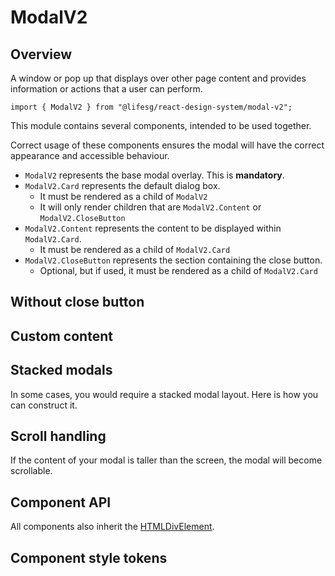 
<Meta of={ModalV2Stories} />

# ModalV2

## Overview

A window or pop up that displays over other page content and provides
information or actions that a user can perform.

```tsx
import { ModalV2 } from "@lifesg/react-design-system/modal-v2";
```

This module contains several components, intended to be used together.

Correct usage of these components ensures the modal will have the correct
appearance and accessible behaviour.

-   `ModalV2` represents the base modal overlay. This is **mandatory**.
-   `ModalV2.Card` represents the default dialog box.
    -   It must be rendered as a child of `ModalV2`
    -   It will only render children that are `ModalV2.Content` or `ModalV2.CloseButton`
-   `ModalV2.Content` represents the content to be displayed within `ModalV2.Card`.
    -   It must be rendered as a child of `ModalV2.Card`
-   `ModalV2.CloseButton` represents the section containing the close button.
    -   Optional, but if used, it must be rendered as a child of `ModalV2.Card`

<Canvas of={ModalV2Stories.Default} />

## Without close button

<Canvas of={ModalV2Stories.WithoutCloseButton} />

## Custom content

<Canvas of={ModalV2Stories.CustomContent} />

## Stacked modals

In some cases, you would require a stacked modal layout. Here is how you can
construct it.

<Canvas of={ModalV2Stories.StackedModals} />

## Scroll handling

If the content of your modal is taller than the screen, the modal will become
scrollable.

<Canvas of={ModalV2Stories.ScrollHandling} />

## Component API

All components also inherit the
[HTMLDivElement](https://developer.mozilla.org/en-US/docs/Web/API/HTMLDivElement).

<PropsTable />

## Component style tokens

<StyleTokensTable />
